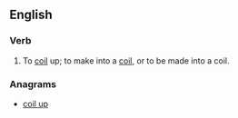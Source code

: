 ==English==

===Verb===
{{en-verb}}

# {{label|en|rare}} To [[coil]] up; to make into a [[coil]], or to be made into a coil.

===Anagrams===
* [[coil up#English|coil up]]
